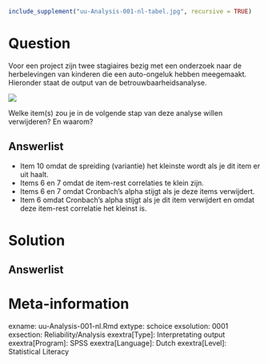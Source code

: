 ```{r, echo = FALSE, results = "hide"}
include_supplement("uu-Analysis-001-nl-tabel.jpg", recursive = TRUE)
```



Question
========
  
Voor een project zijn twee stagiaires bezig met een onderzoek naar de herbelevingen van kinderen die een auto-ongeluk hebben meegemaakt. Hieronder staat de output van de betrouwbaarheidsanalyse.

![](uu-Analysis-001-nl-tabel.jpg)

Welke item(s) zou je in de volgende stap van deze analyse willen verwijderen? En waarom?
  
Answerlist
----------
* Item 10 omdat de spreiding (variantie) het kleinste wordt als je dit item er uit haalt.
* Items 6 en 7 omdat de item-rest correlaties te klein zijn. 
* Items 6 en 7 omdat Cronbach’s alpha stijgt als je deze items verwijdert. 
* Item 6 omdat Cronbach’s alpha stijgt als je dit item verwijdert en omdat deze item-rest correlatie het kleinst is. 

Solution
========
  


Answerlist
----------


Meta-information
================
exname: uu-Analysis-001-nl.Rmd
extype: schoice
exsolution: 0001
exsection: Reliability/Analysis
exextra[Type]: Interpretating output
exextra[Program]: SPSS
exextra[Language]: Dutch
exextra[Level]: Statistical Literacy
